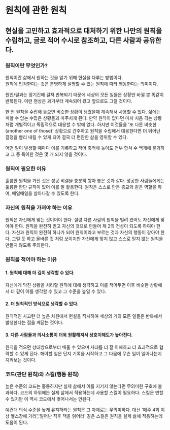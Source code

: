 # 원칙에 관한 원칙

## 현실을 고민하고 효과적으로 대처하기 위한 나만의 원칙을 수립하고, 글로 적어 수시로 참조하고, 다른 사람과 공유한다.


### 원칙이란 무엇인가?

원칙이란 삶에서 원하는 것을 얻기 위해 현실을 다루는 방법이다.\
원칙에 입각한다는 것은 분명하게 설명할 수 있는 원칙에 따라 행동한다는 의미이다.


원인/결과는 장기간에 걸쳐 반복되기 때문에 세상의 모든 일들은 상황만 바뀔 뿐 똑같이 반복된다.
이런 현상은 과거부터 계속되어 왔고 앞으로도 그럴 것이다.

한 번 원칙을 수립해 놓으면 비슷한 상황이 생겼을때 계속해서 사용할 수 있다. 
삶에는 피할 수 없는 수많은 상황들과 마주치게 된다.
만약 원칙이 없다면 마치 처음 겪는 상황처럼 개별적이고 독립적으로 대응할 수 밖에 없다.
하지만 이것들을 '또 다른 비슷한(another one of those)' 상황으로 간주하고 원칙을 수립해서 대응한다면 더 뛰어난 결정을 빨리 내릴 수 있게 되어 결국 더 편안한 삶을 영위할 수 있다.

어떤 일이 발생할 때마다 이를 기록하고 적어 축적해 놓아도 전부 합쳐 수 백개에 불과하고 그 중 특이한 것은 몇 개 되지 않을 것이다.

### 원칙이 필요한 이유

훌륭한 원칙을 가진 것은 성공 비결을 충분히 쌓아 놓은 것과 같다.
성공한 사람들에게는 훌륭한 판단 규칙이 있어 이를 잘 활용한다.
원칙은 스스로 만든 종교와 같은 역할을 하여, 매일매일을 살아나갈 수 있도록 한다.

### 자신의 원칙을 가져야 하는 이유

원칙은 자신에게 맞는 것이어야 한다.
설령 다른 사람의 원칙을 빌려 왔어도 자신에게 맞아야 한다.
원칙을 완전히 믿고 자신의 것으로 만들어 제 2의 천성이 되도록 하여야 한다.
자신과 원칙이 완전히 하나가 되어 원칙이라고 부르는 것과 자신의 행동이 같아야 한다.
그럴 듯 하고 올바른 것 처럼 보이지만 자신에게 맞지 않고 스스로 믿지 않는 원칙을 만들지 않도록 주의한다.

### 원칙을 적어야 하는 이유

#### 1. 원칙에 대해 더 깊이 생각할 수 있다.

자신에게 닥친 상황을 처리할 원칙에 대해 생각하고 이를 적어두면 이후 비슷한 상황에서 더 깊이 이를 생각할 수 있고 그 수준을 높일 수 있다.

#### 2. 더 원칙적인 방식으로 생각할 수 있다.

원칙적인 사고란 더 높은 차원에서 현실을 직시하여 세상의 거의 모든 일들은 반복해서 발생한다는 점을 깨닫는 것이다.

#### 3. 다른 사람들과 의사소통이 더욱 원활해져서 상호이해도가 높아진다.

원칙을 적으면 상대방으로부터 배울 수 있으며 사대를 더 잘 이해하고 더 효과적으로 협력할 수 있게 된다. 
해야할 일은 단지 기록을 시작하고 그 다음에 무슨 일이 일어나는지 지켜보는 것이다.


### 코드(판단 원칙)와 스킬(행동 원칙)

높은 수준의 코드는 훌륭하지만 실제 삶에서 이를 지키지 않는다면 무의미한 구호에 불과하다.
코드의 하위에는 실제 삶에서 적용하는데 사용할 스킬이 필요하다.
스킬은 변할 수 있지만 이 역시 코드에서 벗어나서는 안된다.

예컨대 의식 수준을 높게 유지하라는 원칙은 그 자체로는 무의미하다.
대신 '매주 4회 이상 헬스장에 가라','일어난 직후 책을 읽어라' 같은 스킬은 원칙을 실제 삶에 적용하는데 도움이 된다.